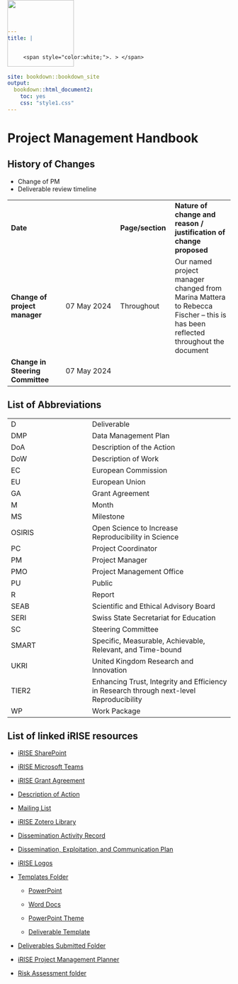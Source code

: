 ```yaml
---
title: |


     <span style="color:white;">. > </span>
     

site: bookdown::bookdown_site
output:
  bookdown::html_document2:
    toc: yes
    css: "style1.css"
---
```


# **Project Management Handbook**

<img src="docs/images/logo.png" style="position:absolute;top:0px;height:150px;"/>

## History of Changes

-   Change of PM\
-   Deliverable review timeline

|                                  |             |                  |                                                                                                                                |
|------------------|------------------|------------------|-------------------|
| **Date**                         |             | **Page/section** | **Nature of change and reason / justification of change proposed**                                                             |
| **Change of project manager**    | 07 May 2024 | Throughout       | Our named project manager changed from Marina Mattera to Rebecca Fischer -- this is has been reflected throughout the document |
| **Change in Steering Committee** | 07 May 2024 |                  |                                                                                                                                |

## List of Abbreviations

|        |                                                                                          |
|--------------------------|----------------------------------------------|
| D      | Deliverable                                                                              |
| DMP    | Data Management Plan                                                                     |
| DoA    | Description of the Action                                                                |
| DoW    | Description of Work                                                                      |
| EC     | European Commission                                                                      |
| EU     | European Union                                                                           |
| GA     | Grant Agreement                                                                          |
| M      | Month                                                                                    |
| MS     | Milestone                                                                                |
| OSIRIS | Open Science to Increase Reproducibility in Science                                      |
| PC     | Project Coordinator                                                                      |
| PM     | Project Manager                                                                          |
| PMO    | Project Management Office                                                                |
| PU     | Public                                                                                   |
| R      | Report                                                                                   |
| SEAB   | Scientific and Ethical Advisory Board                                                    |
| SERI   | Swiss State Secretariat for Education                                                    |
| SC     | Steering Committee                                                                       |
| SMART  | Specific, Measurable, Achievable, Relevant, and Time-bound                               |
| UKRI   | United Kingdom Research and Innovation                                                   |
| TIER2  | Enhancing Trust, Integrity and Efficiency in Research through next-level Reproducibility |
| WP     | Work Package                                                                             |

## List of linked iRISE resources

-   [iRISE SharePoint](https://charitede.sharepoint.com/sites/iRISE/Shared%20Documents/Forms/AllItems.aspx)

-   [iRISE Microsoft Teams](https://teams.microsoft.com/l/team/19%3aBeyH-eKopgikP84hU4FuJggrTXugFiipnYUq8krUnAE1%40thread.tacv2/conversations?groupId=63cd0d10-aa1b-4db9-9bb0-ed23b58ec69b&tenantId=afe91939-923e-432c-bc66-cbc3ec18d02c)

-   [iRISE Grant Agreement](https://charitede.sharepoint.com/:f:/r/sites/iRISE/Shared%20Documents/General/Grant%20Agreement/AMD-101094853-4_Nov2023?csf=1&web=1&e=cuFpdE)

-   [Description of Action](https://charitede.sharepoint.com/:b:/r/sites/iRISE/Shared%20Documents/General/Grant%20Agreement/GA%20amendment%20Sept.%202023/iRISE_Annex1B_DoA_2023-09-25_v4_clean.pdf?csf=1&web=1&e=CGlIBC)

-   [Mailing List](https://charitede.sharepoint.com/:w:/r/sites/iRISE/Shared%20Documents/General/iRISE%20Mailing%20List%20Full.docx?d=w78aadfc66f9b4bdc878dd41138496398&csf=1&web=1&e=xnGHy4)

-   [iRISE Zotero Library](https://www.zotero.org/groups/5148075/irise_library)

-   [Dissemination Activity Record](https://charitede.sharepoint.com/:x:/r/sites/iRISE/Shared%20Documents/WP6/iRISE%20Dissemination%20Activity%20Record.xlsx?d=w47a1cbfaa6c34ab5aee84a6dba643912&csf=1&web=1&e=9cfBaW)

-   [Dissemination, Exploitation, and Communication Plan](https://charitede.sharepoint.com/:w:/r/sites/iRISE/Shared%20Documents/WP6/iRISE%20Dissemination%20Plan_Draft%201.2.docx?d=w7a63d0ea4a374c1bbe3b7fd98d0c7d2f&csf=1&web=1&e=jY54DT)

-   [iRISE Logos](https://charitede.sharepoint.com/:f:/r/sites/iRISE/Shared%20Documents/Branding%20and%20Website/iRISE%20Logos/Logos?csf=1&web=1&e=mh7pQM)

-   [Templates Folder](https://charitede.sharepoint.com/:f:/r/sites/iRISE/Shared%20Documents/General/iRISE%20Dissemination_Communication_Templates/Templates?csf=1&web=1&e=P8QVBa)

    -   [PowerPoint](https://charitede.sharepoint.com/:p:/r/sites/iRISE/Shared%20Documents/General/iRISE%20Dissemination_Communication_Templates/Templates/PPT%20Template.pptx?d=w197f096e83fa4576a6f82bdcd51489b2&csf=1&web=1&e=MREwQ4)

    -   [Word Docs](https://charitede.sharepoint.com/:w:/r/sites/iRISE/Shared%20Documents/General/iRISE%20Dissemination_Communication_Templates/Templates/DocTemplate.docx?d=wcb083ece13604791b342b0bb693fe067&csf=1&web=1&e=f61QPR)

    -   [PowerPoint Theme](https://charitede.sharepoint.com/:u:/r/sites/iRISE/Shared%20Documents/Branding%20and%20Website/iRISE.thmx?csf=1&web=1&e=fyKrZL)

    -   [Deliverable Template](https://charitede.sharepoint.com/:w:/r/sites/iRISE/Shared%20Documents/General/iRISE%20Dissemination_Communication_Templates/Templates/DeliverableTemplate.docx?d=w4ec2474158ab425f86655df0f923297d&csf=1&web=1&e=drgFm9)

-   [Deliverables Submitted Folder](https://charitede.sharepoint.com/:f:/r/sites/iRISE/Shared%20Documents/General/Project%20Outputs%20(Deliverables,%20Milestones,%20Papers)/Deliverables%20submitted?csf=1&web=1&e=L4NinF)

-   [iRISE Project Management Planner](https://tasks.office.com/charitede.onmicrosoft.com/en-US/Home/Planner/#/plantaskboard?groupId=63cd0d10-aa1b-4db9-9bb0-ed23b58ec69b&planId=P4fliqzuUEeyiZo6z3Z3L5YAAegq)

-   [Risk Assessment folder](https://charitede.sharepoint.com/:f:/r/sites/iRISE/Shared%20Documents/WP7/Project%20Management/Risk%20Assessments?csf=1&web=1&e=v2Nm3v)
